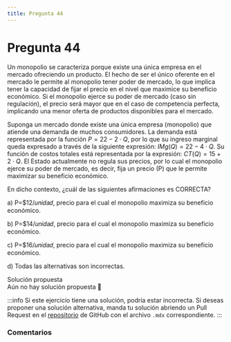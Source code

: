 ```yaml
---
title: Pregunta 44
---
```



# Pregunta 44

<div className="exercise">
Un monopolio se caracteriza porque existe una única empresa en el mercado ofreciendo un
producto. El hecho de ser el único oferente en el mercado le permite al monopolio tener poder de
mercado, lo que implica tener la capacidad de fijar el precio en el nivel que maximice su beneficio
económico. Si el monopolio ejerce su poder de mercado (caso sin regulación), el precio será mayor
que en el caso de competencia perfecta, implicando una menor oferta de productos disponibles
para el mercado.

Suponga un mercado donde existe una única empresa (monopolio) que atiende una demanda de
muchos consumidores. La demanda está representada por la función $P=22-2\cdot Q$, por lo que su
ingreso marginal queda expresado a través de la siguiente expresión: $IMg(Q)=22-4\cdot Q$. Su función de
costos totales está representada por la expresión: $CT(Q)=15+2\cdot Q$. El Estado actualmente no regula
sus precios, por lo cual el monopolio ejerce su poder de mercado, es decir, fija un precio (P) que le
permite maximizar su beneficio económico.

En dicho contexto, ¿cuál de las siguientes afirmaciones es CORRECTA?

a) P=$12/𝑢𝑛𝑖𝑑𝑎𝑑, precio para el cual el monopolio maximiza su beneficio económico.

b) P=$14/𝑢𝑛𝑖𝑑𝑎𝑑, precio para el cual el monopolio maximiza su beneficio económico.

c) P=$16/𝑢𝑛𝑖𝑑𝑎𝑑, precio para el cual el monopolio maximiza su beneficio económico.

d) Todas las alternativas son incorrectas.

</div>

<MDXDetails>
<summary>Solución propuesta</summary>

<div className="exercise">
Aún no hay solución propuesta 🥲
</div>

:::info
Si este ejercicio tiene una solución, podría estar incorrecta. Si deseas proponer una solución alternativa, manda tu solución abriendo
un Pull Request en el [repositorio](https://github.com/crow-rojas/apuntes-fundamentals/pulls) de GitHub con el archivo
`.mdx` correspondiente.
:::

</MDXDetails>

### Comentarios

<Disqus
  url="https://crow-rojas.github.io/apuntes-fundamentals/docs/engineering/economics/exercises/2024-2/p40"
  identifier="docs/engineering/economics/exercises/2024-2/p40"
  title="2024-2 Economia - Pregunta 40"
/>
